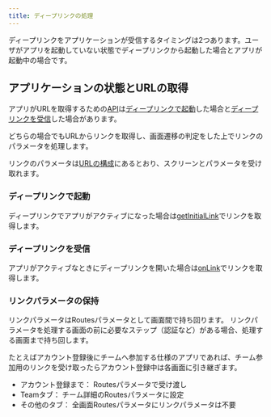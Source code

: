 ```yaml
---
title: ディープリンクの処理
---
```


ディープリンクをアプリケーションが受信するタイミングは2つあります。ユーザがアプリを起動していない状態でディープリンクから起動した場合とアプリが起動中の場合です。

## アプリケーションの状態とURLの取得

アプリがURLを取得するための[API](https://rnfirebase.io/dynamic-links/usage#listening-for-dynamic-links)は[ディープリンクで起動](#ディープリンクで起動)した場合と[ディープリンクを受信](#ディープリンクを受信)した場合があります。

どちらの場合でもURLからリンクを取得し、画面遷移の判定をした上でリンクのパラメータを処理します。

リンクのパラメータは[URLの構成](./create-deep-link.mdx#URLの構成)にあるとおり、スクリーンとパラメータを受け取れます。

### ディープリンクで起動

ディープリンクでアプリがアクティブになった場合は[getInitialLink](https://rnfirebase.io/reference/dynamic-links#getInitialLink)でリンクを取得します。

### ディープリンクを受信

アプリがアクティブなときにディープリンクを開いた場合は[onLink](https://rnfirebase.io/reference/dynamic-links#onLink)でリンクを取得します。

### リンクパラメータの保持

リンクパラメータはRoutesパラメータとして画面間で持ち回ります。
リンクパラメータを処理する画面の前に必要なステップ（認証など）がある場合、処理する画面まで持ち回します。

たとえばアカウント登録後にチームへ参加する仕様のアプリであれば、チーム参加用のリンクを受け取ったらアカウント登録中は各画面に引き継ぎます。

- アカウント登録まで： Routesパラメータで受け渡し
- Teamタブ： チーム詳細のRoutesパラメータに設定
- その他のタブ： 全画面Routesパラメータにリンクパラメータは不要
